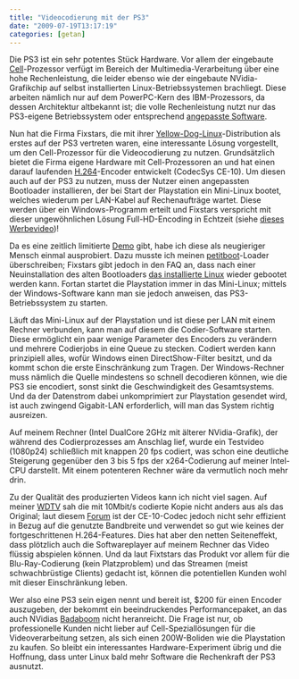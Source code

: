 ```yaml
---
title: "Videocodierung mit der PS3"
date: "2009-07-19T13:17:19"
categories: [getan]
---
```


Die PS3 ist ein sehr potentes Stück Hardware. Vor allem der eingebaute [Cell](http://de.wikipedia.org/wiki/Cell_(Prozessor))-Prozessor verfügt im Bereich der Multimedia-Verarbeitung über eine hohe Rechenleistung, die leider ebenso wie der eingebaute NVidia-Grafikchip auf selbst installierten Linux-Betriebssystemen brachliegt. Diese arbeiten nämlich nur auf dem PowerPC-Kern des IBM-Prozessors, da dessen Architektur altbekannt ist; die volle Rechenleistung nutzt nur das PS3-eigene Betriebssystem oder entsprechend [angepasste Software](http://wiki.ps2dev.org/ps3:spu-medialib).

Nun hat die Firma Fixstars, die mit ihrer [Yellow-Dog-Linux](http://us.fixstars.com/products/ydl/intro.shtml)-Distribution als erstes auf der PS3 vertreten waren, eine interessante Lösung vorgestellt, um den Cell-Prozessor für die Videocodierung zu nutzen. Grundsätzlich bietet die Firma eigene Hardware mit Cell-Prozessoren an und hat einen darauf laufenden [H.264](http://de.wikipedia.org/wiki/H.264)-Encoder entwickelt (CodecSys CE-10). Um diesen auch auf der PS3 zu nutzen, muss der Nutzer einen angepassten Bootloader installieren, der bei Start der Playstation ein Mini-Linux bootet, welches wiederum per LAN-Kabel auf Rechenaufträge wartet. Diese werden über ein Windows-Programm erteilt und Fixstars verspricht mit dieser ungewöhnlichen Lösung Full-HD-Encoding in Echtzeit (siehe [dieses Werbevideo](http://www.youtube.com/watch?v=z1Oqc4yjIq8))!

Da es eine zeitlich limitierte [Demo](http://codecsys.fixstars.com/en/) gibt, habe ich diese als neugieriger Mensch einmal ausprobiert. Dazu musste ich meinen [petitboot](http://ozlabs.org/~jk/projects/petitboot/)-Loader überschreiben; Fixstars gibt jedoch in den FAQ an, dass nach einer Neuinstallation des alten Bootloaders [das installierte Linux](/blog/2008/09/21/kubuntu-runs-my-playstation/) wieder gebootet werden kann. Fortan startet die Playstation immer in das Mini-Linux; mittels der Windows-Software kann man sie jedoch anweisen, das PS3-Betriebssystem zu starten.

Läuft das Mini-Linux auf der Playstation und ist diese per LAN mit einem Rechner verbunden, kann man auf diesem die Codier-Software starten. Diese ermöglicht ein paar wenige Parameter des Encoders zu verändern und mehrere Codierjobs in eine Queue zu stecken. Codiert werden kann prinzipiell alles, wofür Windows einen DirectShow-Filter besitzt, und da kommt schon die erste Einschränkung zum Tragen. Der Windows-Rechner muss nämlich die Quelle mindestens so schnell decodieren können, wie die PS3 sie encodiert, sonst sinkt die Geschwindigkeit des Gesamtsystems. Und da der Datenstrom dabei unkomprimiert zur Playstation gesendet wird, ist auch zwingend Gigabit-LAN erforderlich, will man das System richtig ausreizen.

Auf meinem Rechner (Intel DualCore 2GHz mit älterer NVidia-Grafik), der während des Codierprozesses am Anschlag lief, wurde ein Testvideo (1080p24) schließlich mit knappen 20 fps codiert, was schon eine deutliche Steigerung gegenüber den 3 bis 5 fps der x264-Codierung auf meiner Intel-CPU darstellt. Mit einem potenteren Rechner wäre da vermutlich noch mehr drin.

Zu der Qualität des produzierten Videos kann ich nicht viel sagen. Auf meiner [WDTV](/blog/2009/02/21/mein-neues-spielzeug/) sah die mit 10Mbit/s codierte Kopie nicht anders aus als das Original; laut diesem [Forum](http://forum.beyond3d.com/showthread.php?p=1313487) ist der CE-10-Codec jedoch nicht sehr effizient in Bezug auf die genutzte Bandbreite und verwendet so gut wie keines der fortgeschrittenen H.264-Features. Dies hat aber den netten Seiteneffekt, dass plötzlich auch die Softwareplayer auf meinem Rechner das Video flüssig abspielen können. Und da laut Fixtstars das Produkt vor allem für die Blu-Ray-Codierung (kein Platzproblem) und das Streamen (meist schwachbrüstige Clients) gedacht ist, können die potentiellen Kunden wohl mit dieser Einschränkung leben.

Wer also eine PS3 sein eigen nennt und bereit ist, \$200 für einen Encoder auszugeben, der bekommt ein beeindruckendes Performancepaket, an das auch NVidias [Badaboom](http://www.badaboomit.com/) nicht heranreicht. Die Frage ist nur, ob professionelle Kunden nicht lieber auf Cell-Speziallösungen für die Videoverarbeitung setzen, als sich einen 200W-Boliden wie die Playstation zu kaufen. So bleibt ein interessantes Hardware-Experiment übrig und die Hoffnung, dass unter Linux bald mehr Software die Rechenkraft der PS3 ausnutzt.
